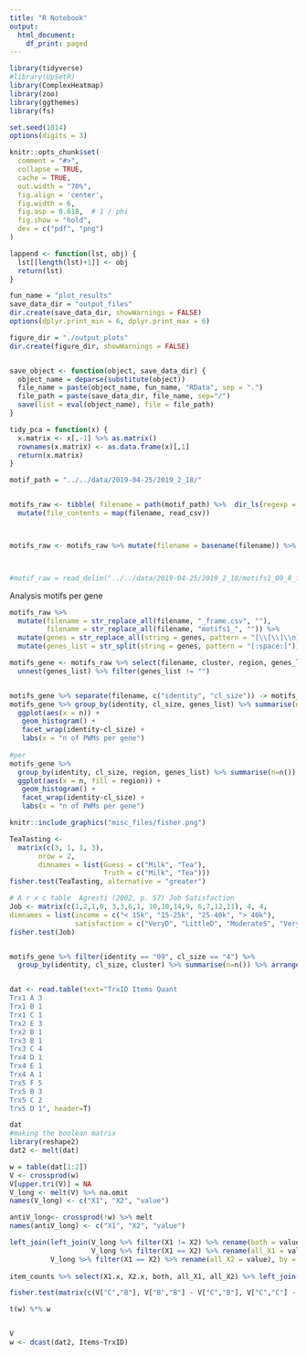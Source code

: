 ```yaml
---
title: "R Notebook"
output:
  html_document:
    df_print: paged
---
```



```r
library(tidyverse)
#library(UpSetR)
library(ComplexHeatmap)
library(zoo) 
library(ggthemes)
library(fs)
```


```r
set.seed(1014)
options(digits = 3)

knitr::opts_chunk$set(
  comment = "#>",
  collapse = TRUE,
  cache = TRUE,
  out.width = "70%",
  fig.align = 'center',
  fig.width = 6,
  fig.asp = 0.618,  # 1 / phi
  fig.show = "hold",
  dev = c("pdf", "png")
)

lappend <- function(lst, obj) {
  lst[[length(lst)+1]] <- obj
  return(lst)
}

fun_name = "plot_results"
save_data_dir = "output_files"
dir.create(save_data_dir, showWarnings = FALSE)
options(dplyr.print_min = 6, dplyr.print_max = 6)

figure_dir = "./output_plots"
dir.create(figure_dir, showWarnings = FALSE)


save_object <- function(object, save_data_dir) {
  object_name = deparse(substitute(object))
  file_name = paste(object_name, fun_name, "RData", sep = ".")
  file_path = paste(save_data_dir, file_name, sep="/")
  save(list = eval(object_name), file = file_path)
}

tidy_pca = function(x) {
  x.matrix <- x[,-1] %>% as.matrix()
  rownames(x.matrix) <- as.data.frame(x)[,1]
  return(x.matrix)
}
```

```r

motif_path = "../../data/2019-04-25/2019_2_18/"


motifs_raw <- tibble( filename = path(motif_path) %>%  dir_ls(regexp = ".*?\\/motifs.*?_frame.csv")) %>%
  mutate(file_contents = map(filename, read_csv))



motifs_raw <- motifs_raw %>% mutate(filename = basename(filename)) %>% unnest(file_contents)



#motif_raw = read_delim("../../data/2019-04-25/2019_2_18/motifs1_09_8_frame.csv", delim = ",")


```


Analysis motifs per gene
```r
motifs_raw %>% 
  mutate(filename = str_replace_all(filename, "_frame.csv", ""),
         filename = str_replace_all(filename, "motifs1_", "")) %>%
  mutate(genes = str_replace_all(string = genes, pattern = "[\\[\\]\\n]+", replacement = "")) %>%
  mutate(genes_list = str_split(string = genes, pattern = "[:space:]")) -> motifs_raw

motifs_gene <- motifs_raw %>% select(filename, cluster, region, genes_list) %>%
  unnest(genes_list) %>% filter(genes_list != "")


motifs_gene %>% separate(filename, c("identity", "cl_size")) -> motifs_gene
motifs_gene %>% group_by(identity, cl_size, genes_list) %>% summarise(n=n()) %>%
  ggplot(aes(x = n)) +
   geom_histogram() +
   facet_wrap(identity~cl_size) +
   labs(x = "n of PWMs per gene")
      
#per
motifs_gene %>% 
  group_by(identity, cl_size, region, genes_list) %>% summarise(n=n()) %>% arrange(genes_list) %>%
  ggplot(aes(x = n, fill = region)) +
   geom_histogram() +
   facet_wrap(identity~cl_size) +
   labs(x = "n of PWMs per gene")

```

```r
knitr::include_graphics("misc_files/fisher.png")
```

```r
TeaTasting <- 
  matrix(c(3, 1, 1, 3),
       nrow = 2,
       dimnames = list(Guess = c("Milk", "Tea"),
                       Truth = c("Milk", "Tea")))
fisher.test(TeaTasting, alternative = "greater")

# A r x c table  Agresti (2002, p. 57) Job Satisfaction
Job <- matrix(c(1,2,1,0, 3,3,6,1, 10,10,14,9, 6,7,12,11), 4, 4,
dimnames = list(income = c("< 15k", "15-25k", "25-40k", "> 40k"),
                satisfaction = c("VeryD", "LittleD", "ModerateS", "VeryS")))
fisher.test(Job)


motifs_gene %>% filter(identity == "09", cl_size == "4") %>%
  group_by(identity, cl_size, cluster) %>% summarise(n=n()) %>% arrange(-n)


dat <- read.table(text="TrxID Items Quant
Trx1 A 3
Trx1 B 1
Trx1 C 1
Trx2 E 3
Trx2 B 1
Trx3 B 1
Trx3 C 4
Trx4 D 1
Trx4 E 1
Trx4 A 1
Trx5 F 5
Trx5 B 3
Trx5 C 2
Trx5 D 1", header=T)

dat
#making the boolean matrix   
library(reshape2)
dat2 <- melt(dat)

w = table(dat[1:2])
V <- crossprod(w)
V[upper.tri(V)] = NA
V_long <- melt(V) %>% na.omit
names(V_long) <- c("X1", "X2", "value")

antiV_long<- crossprod(!w) %>% melt
names(antiV_long) <- c("X1", "X2", "value")

left_join(left_join(V_long %>% filter(X1 != X2) %>% rename(both = value), # A & B  
                    V_long %>% filter(X1 == X2) %>% rename(all_X1 = value), by = c("X1"="X1")), #all A'S
          V_long %>% filter(X1 == X2) %>% rename(all_X2 = value), by = c("X2.x"="X2")) -> item_counts
          
item_counts %>% select(X1.x, X2.x, both, all_X1, all_X2) %>% left_join(antiV_long %>% rename(none=value), by = c("X1.x"="X1", "X2.x"="X2"))

fisher.test(matrix(c(V["C","B"], V["B","B"] - V["C","B"], V["C","C"] - V["C","B"],  crossprod(!w)["C", "B"]), ncol = 2))

t(w) %*% w


V
w <- dcast(dat2, Items~TrxID)
```